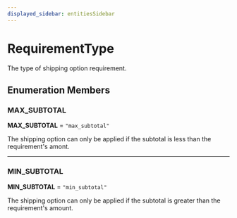 ```yaml
---
displayed_sidebar: entitiesSidebar
---
```



# RequirementType

The type of shipping option requirement.

## Enumeration Members

### MAX\_SUBTOTAL

 **MAX\_SUBTOTAL** = `"max_subtotal"`

The shipping option can only be applied if the subtotal is less than the requirement's amont.

___

### MIN\_SUBTOTAL

 **MIN\_SUBTOTAL** = `"min_subtotal"`

The shipping option can only be applied if the subtotal is greater than the requirement's amount.
